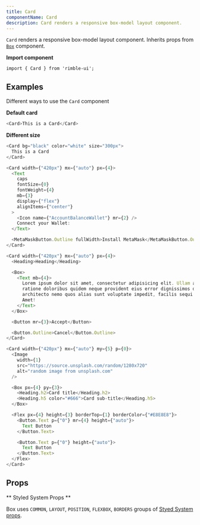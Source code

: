 ```yaml
---
title: Card
componentName: Card
description: Card renders a responsive box-model layout component.
---
```


`Card` renders a responsive box-model layout component. Inherits props from [`Box`](/components/rimble-ui/Box) component.

**Import component**

```lang=jsx
import { Card } from 'rimble-ui';
```

## Examples

Different ways to use the `Card` component

**Default card**

```js is=react-live
<Card>This is a Card</Card>
```

**Different size**

```js is=react-live
<Card bg="black" color="white" size="300px">
  This is a Card
</Card>
```

```js is=react-live
<Card width={"420px"} mx={"auto"} px={4}>
  <Text
    caps
    fontSize={0}
    fontWeight={4}
    mb={3}
    display={"flex"}
    alignItems={"center"}
  >
    <Icon name={"AccountBalanceWallet"} mr={2} />
    Connect your Wallet:
  </Text>

  <MetaMaskButton.Outline fullWidth>Install MetaMask</MetaMaskButton.Outline>
</Card>
```

```js is=react-live
<Card width={"420px"} mx={"auto"} px={4}>
  <Heading>Heading</Heading>

  <Box>
    <Text mb={4}>
      Lorem ipsum dolor sit amet, consectetur adipisicing elit. Ullam autem
      ratione doloribus quidem neque provident eius error dignissimos delectus
      architecto nemo quos alias sunt voluptate impedit, facilis sequi tempore.
      Amet!
    </Text>
  </Box>

  <Button mr={3}>Accept</Button>

  <Button.Outline>Cancel</Button.Outline>
</Card>
```

```js is=react-live
<Card width={"420px"} mx={"auto"} my={5} p={0}>
  <Image
    width={1}
    src="https://source.unsplash.com/random/1280x720"
    alt="random image from unsplash.com"
  />

  <Box px={4} py={3}>
    <Heading.h2>Card title</Heading.h2>
    <Heading.h5 color="#666">Card sub-title</Heading.h5>
  </Box>

  <Flex px={4} height={3} borderTop={1} borderColor={"#E8E8E8"}>
    <Button.Text p={"0"} mr={4} height={"auto"}>
      Text Button
    </Button.Text>

    <Button.Text p={"0"} height={"auto"}>
      Text Button
    </Button.Text>
  </Flex>
</Card>
```

## Props

<PropsTable propMetaData={props.propMetaData} />

** Styled System Props **

Box uses `COMMON`, `LAYOUT`, `POSITION`, `FLEXBOX`, `BORDERS` groups of [Styed System props](/components/rimble-ui/system-props).
